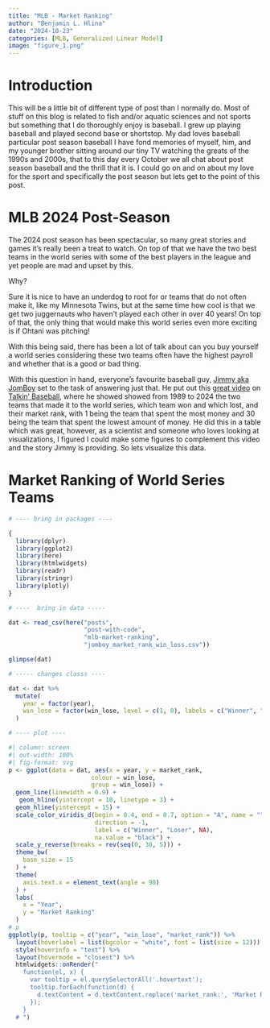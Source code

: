 ```yaml
---
title: "MLB - Market Ranking"
author: "Benjamin L. Hlina"
date: "2024-10-23"
categories: [MLB, Generalized Linear Model]
image: "figure_1.png"
---
```


# Introduction

This will be a little bit of different type of post than I normally do. Most of 
stuff on this blog is related to fish and/or aquatic sciences and not sports but 
something that I do thoroughly enjoy is baseball. I grew up playing baseball and played
second base or shortstop. My dad loves baseball particular post season baseball
I have fond memories of myself, him, and my younger brother sitting around our tiny TV
watching the greats of the 1990s and 2000s, that to this day every October we all 
chat about post season baseball and the thrill that it is. I could go on and on about 
my love for the sport and specifically the post season but lets get to the point of this post. 

# MLB 2024 Post-Season 

The 2024 post season has been spectacular, so many great stories and games it's really 
been a treat to watch. On top of that we have the two best teams in the world series with
some of the best players in the league and yet people are mad and upset by this. 

Why? 

Sure it is nice to have an underdog to root for or teams that do not often make it, like 
my Minnesota Twins, but at the same time how cool is that we get two juggernauts who haven't played each 
other in over 40 years! On top of that, the only thing that would make this 
world series even more exciting is if Ohtani was pitching! 

With this being said, there has been a lot of talk about can you buy yourself a world series considering 
these two teams often have the highest payroll and whether that is a good or bad thing. 

With this question in hand, everyone's favourite baseball guy, [Jimmy aka JomBoy](https://www.jomboymedia.com/) set to the task of answering just that. He put out this [great video](https://www.youtube.com/watch?v=JshCtBAhcts&t=741s) on [Talkin' Baseball](https://www.youtube.com/@TalkinBaseball), where he showed showed from 1989 to 2024 the two teams that made it to the world series, which team won and which lost, and their market rank, with 1 being the team that spent the most money and 30 being the team that spent the lowest amount of money. He did this in a table which was great, however, as a scientist and someone who loves looking at visualizations, I figured I could make some figures to complement this video and the story Jimmy is providing. So lets visualize this data.

# Market Ranking of World Series Teams

```r
# ---- bring in packages ----

{
  library(dplyr)
  library(ggplot2)
  library(here)
  library(htmlwidgets)
  library(readr)
  library(stringr)
  library(plotly)
}

# ----  bring in data -----

dat <- read_csv(here("posts",
                     "post-with-code",
                     "mlb-market-ranking",
                     "jomboy_market_rank_win_loss.csv"))

glimpse(dat)

# ----- changes classs ----

dat <- dat %>%
  mutate(
    year = factor(year),
    win_lose = factor(win_lose, level = c(1, 0), labels = c("Winner", "Loser"))
  )

# ---- plot ----
```


```r

#| column: screen
#| out-width: 100%
#| fig-format: svg
p <- ggplot(data = dat, aes(x = year, y = market_rank,
                       colour = win_lose,
                       group = win_lose)) +
  geom_line(linewidth = 0.9) +
   geom_hline(yintercept = 10, linetype = 3) + 
  geom_hline(yintercept = 15) + 
  scale_color_viridis_d(begin = 0.4, end = 0.7, option = "A", name = "",
                        direction = -1,
                        label = c("Winner", "Loser", NA),
                        na.value = "black") +
  scale_y_reverse(breaks = rev(seq(0, 30, 5))) +
  theme_bw(
    base_size = 15
  ) +
  theme(
    axis.text.x = element_text(angle = 90)
  ) +
  labs(
    x = "Year",
    y = "Market Ranking"
  )
# p
ggplotly(p, tooltip = c("year", "win_lose", "market_rank")) %>% 
  layout(hoverlabel = list(bgcolor = "white", font = list(size = 12))) %>%
  style(hoverinfo = "text") %>%
  layout(hovermode = "closest") %>% 
  htmlwidgets::onRender("
    function(el, x) {
      var tooltip = el.querySelectorAll('.hovertext');
      tooltip.forEach(function(d) {
        d.textContent = d.textContent.replace('market_rank:', 'Market Rank:');
      });
    }
  # ")
```


